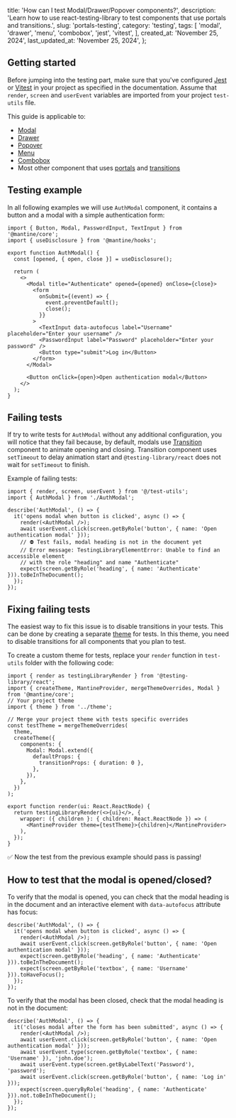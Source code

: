 
  title: 'How can I test Modal/Drawer/Popover components?',
  description:
    'Learn how to use react-testing-library to test components that use portals and transitions.',
  slug: 'portals-testing',
  category: 'testing',
  tags: [
    'modal',
    'drawer',
    'menu',
    'combobox',
    'jest',
    'vitest',
  ],
  created_at: 'November 25, 2024',
  last_updated_at: 'November 25, 2024',
};


## Getting started

Before jumping into the testing part, make sure that you've configured
[Jest](https://mantine.dev/guides/jest) or [Vitest](https://mantine.dev/guides/vitest) in your project
as specified in the documentation. Assume that `render`, `screen` and `userEvent` variables
are imported from your project `test-utils` file.

This guide is applicable to:

- [Modal](https://mantine.dev/core/modal)
- [Drawer](https://mantine.dev/core/drawer)
- [Popover](https://mantine.dev/core/popover)
- [Menu](https://mantine.dev/core/menu)
- [Combobox](https://mantine.dev/core/combobox)
- Most other component that uses [portals](https://mantine.dev/core/portal) and [transitions](https://mantine.dev/core/transition)

## Testing example

In all following examples we will use `AuthModal` component, it contains
a button and a modal with a simple authentication form:

```tsx
import { Button, Modal, PasswordInput, TextInput } from '@mantine/core';
import { useDisclosure } from '@mantine/hooks';

export function AuthModal() {
  const [opened, { open, close }] = useDisclosure();

  return (
    <>
      <Modal title="Authenticate" opened={opened} onClose={close}>
        <form
          onSubmit={(event) => {
            event.preventDefault();
            close();
          }}
        >
          <TextInput data-autofocus label="Username" placeholder="Enter your username" />
          <PasswordInput label="Password" placeholder="Enter your password" />
          <Button type="submit">Log in</Button>
        </form>
      </Modal>

      <Button onClick={open}>Open authentication modal</Button>
    </>
  );
}
```

## Failing tests

If try to write tests for `AuthModal` without any additional configuration,
you will notice that they fail because, by default, modals use [Transition](https://mantine.dev/core/transition)
component to animate opening and closing. Transition component uses `setTimeout` to delay
animation start and `@testing-library/react` does not wait for `setTimeout` to finish.

Example of failing tests:

```tsx
import { render, screen, userEvent } from '@/test-utils';
import { AuthModal } from './AuthModal';

describe('AuthModal', () => {
  it('opens modal when button is clicked', async () => {
    render(<AuthModal />);
    await userEvent.click(screen.getByRole('button', { name: 'Open authentication modal' }));
    // ⛔ Test fails, modal heading is not in the document yet
    // Error message: TestingLibraryElementError: Unable to find an accessible element
    // with the role "heading" and name "Authenticate"
    expect(screen.getByRole('heading', { name: 'Authenticate' })).toBeInTheDocument();
  });
});
```

## Fixing failing tests

The easiest way to fix this issue is to disable transitions in your tests.
This can be done by creating a separate [theme](https://mantine.dev/theming/theme-object)
for tests. In this theme, you need to disable transitions for all
components that you plan to test.

To create a custom theme for tests, replace your `render` function
in `test-utils` folder with the following code:

```tsx
import { render as testingLibraryRender } from '@testing-library/react';
import { createTheme, MantineProvider, mergeThemeOverrides, Modal } from '@mantine/core';
// Your project theme
import { theme } from '../theme';

// Merge your project theme with tests specific overrides
const testTheme = mergeThemeOverrides(
  theme,
  createTheme({
    components: {
      Modal: Modal.extend({
        defaultProps: {
          transitionProps: { duration: 0 },
        },
      }),
    },
  })
);

export function render(ui: React.ReactNode) {
  return testingLibraryRender(<>{ui}</>, {
    wrapper: ({ children }: { children: React.ReactNode }) => (
      <MantineProvider theme={testTheme}>{children}</MantineProvider>
    ),
  });
}
```

✅ Now the test from the previous example should pass is passing!

## How to test that the modal is opened/closed?

To verify that the modal is opened, you can check that the modal heading is in the document
and an interactive element with `data-autofocus` attribute has focus:

```tsx
describe('AuthModal', () => {
  it('opens modal when button is clicked', async () => {
    render(<AuthModal />);
    await userEvent.click(screen.getByRole('button', { name: 'Open authentication modal' }));
    expect(screen.getByRole('heading', { name: 'Authenticate' })).toBeInTheDocument();
    expect(screen.getByRole('textbox', { name: 'Username' })).toHaveFocus();
  });
});
```

To verify that the modal has been closed, check that the modal heading is not in the document:

```tsx
describe('AuthModal', () => {
  it('closes modal after the form has been submitted', async () => {
    render(<AuthModal />);
    await userEvent.click(screen.getByRole('button', { name: 'Open authentication modal' }));
    await userEvent.type(screen.getByRole('textbox', { name: 'Username' }), 'john.doe');
    await userEvent.type(screen.getByLabelText('Password'), 'password');
    await userEvent.click(screen.getByRole('button', { name: 'Log in' }));
    expect(screen.queryByRole('heading', { name: 'Authenticate' })).not.toBeInTheDocument();
  });
});
```
